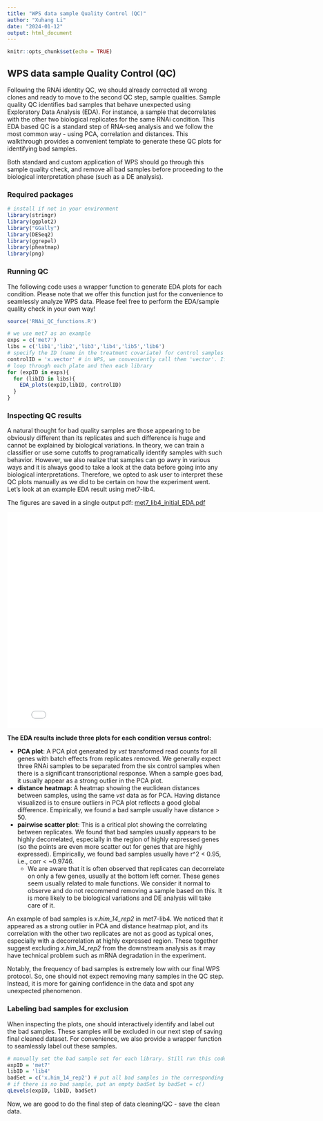 ```yaml
---
title: "WPS data sample Quality Control (QC)"
author: "Xuhang Li"
date: "2024-01-12"
output: html_document
---
```


```r
knitr::opts_chunk$set(echo = TRUE)
```

## WPS data sample Quality Control (QC)

Following the RNAi identity QC, we should already corrected all wrong clones and ready to move to the second QC step, sample qualities. Sample quality QC identifies bad samples that behave unexpected using Exploratory Data Analysis (EDA). For instance, a sample that decorrelates with the other two biological replicates for the same RNAi condition. This EDA based QC is a standard step of RNA-seq analysis and we follow the most common way - using PCA, correlation and distances. This walkthrough provides a convenient template to generate these QC plots for identifying bad samples.

Both standard and custom application of WPS should go through this sample quality check, and remove all bad samples before proceeding to the biological interpretation phase (such as a DE analysis).

### Required packages

```r
# install if not in your environment
library(stringr)
library(ggplot2)
library("GGally") 
library(DESeq2)
library(ggrepel)
library(pheatmap)
library(png)
```

### Running QC

The following code uses a wrapper function to generate EDA plots for each condition. Please note that we offer this function just for the convenience to seamlessly analyze WPS data. Please feel free to perform the EDA/sample quality check in your own way!

```r
source('RNAi_QC_functions.R')

# we use met7 as an example
exps = c('met7')
libs = c('lib1','lib2','lib3','lib4','lib5','lib6')
# specify the ID (name in the treatment covariate) for control samples
controlID = 'x.vector' # in WPS, we conveniently call them 'vector'. If you use another name such as "control", change it to the actual name. 
# loop through each plate and then each library 
for (expID in exps){
  for (libID in libs){
    EDA_plots(expID,libID, controlID)
  }
}
```

### Inspecting QC results

A natural thought for bad quality samples are those appearing to be obviously different than its replicates and such difference is huge and cannot be explained by biological variations. In theory, we can train a classifier or use some cutoffs to programatically identify samples with such behavior. However, we also realize that samples can go awry in various ways and it is always good to take a look at the data before going into any biological interpretations. Therefore, we opted to ask user to interpret these QC plots manually as we did to be certain on how the experiment went. Let's look at an example EDA result using met7-lib4.

The figures are saved in a single output pdf: [met7_lib4_initial_EDA.pdf](figures/met7_lib4_initial_EDA.pdf)

<iframe src="figures/met7_lib4_initial_EDA.pdf" style="width:800px; height:500px;" frameborder="0">

</iframe>

**The EDA results include three plots for each condition versus control:**

-   **PCA plot**: A PCA plot generated by *vst* transformed read counts for all genes with batch effects from replicates removed. We generally expect three RNAi samples to be separated from the six control samples when there is a significant transcriptional response. When a sample goes bad, it usually appear as a strong outlier in the PCA plot.
-   **distance heatmap**: A heatmap showing the euclidean distances between samples, using the same *vst* data as for PCA. Having distance visualized is to ensure outliers in PCA plot reflects a good global difference. Empirically, we found a bad sample usually have distance \> 50.
-   **pairwise scatter plot**: This is a critical plot showing the correlating between replicates. We found that bad samples usually appears to be highly decorrelated, especially in the region of highly expressed genes (so the points are even more scatter out for genes that are highly expressed). Empirically, we found bad samples usually have r\^2 \< 0.95, i.e., corr \< \~0.9746.
    -   We are aware that it is often observed that replicates can decorrelate on only a few genes, usually at the bottom left corner. These genes seem usually related to male functions. We consider it normal to observe and do not recommend removing a sample based on this. It is more likely to be biological variations and DE analysis will take care of it.

An example of bad samples is *x.him_14_rep2* in met7-lib4. We noticed that it appeared as a strong outlier in PCA and distance heatmap plot, and its correlation with the other two replicates are not as good as typical ones, especially with a decorrelation at highly expressed region. These together suggest excluding *x.him_14_rep2* from the downstream analysis as it may have technical problem such as mRNA degradation in the experiment.

Notably, the frequency of bad samples is extremely low with our final WPS protocol. So, one should not expect removing many samples in the QC step. Instead, it is more for gaining confidence in the data and spot any unexpected phenomenon.

### Labeling bad samples for exclusion 

When inspecting the plots, one should interactively identify and label out the bad samples. These samples will be excluded in our next step of saving final cleaned dataset. For convenience, we also provide a wrapper function to seamlessly label out these samples.

```r

# manually set the bad sample set for each library. Still run this code with empty bad set even if there is no bad samples. This is to be seamless and organized. 
expID = 'met7' 
libID = 'lib4'
badSet = c('x.him_14_rep2') # put all bad samples in the corresponding library here  
# if there is no bad sample, put an empty badSet by badSet = c()
qLevels(expID, libID, badSet)
```

Now, we are good to do the final step of data cleaning/QC - save the clean data.
